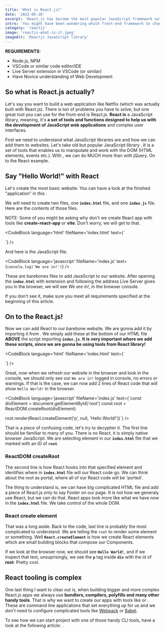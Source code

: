 ```yaml
---
title: 'What is React.js?'
date: '2022-05-28'
excerpt: 'React.js has become the most popular JavaScript framework out there and every front-end developer should at least give it a try and see if they like it. This article is the first step into the React world.'
intro: 'You might have been wondering which front-end framework to choose from when starting with web development. There are too many options. React.js is one of the best options out there. Let us look at what React actually is?'
category: 'reactjs'
image: 'reactjs-what-is-it.jpeg'
imageAlt: 'Reactjs JavaScript library'
---
```


**REQUIREMENTS:**
- Node.js, NPM
- VSCode or similar code editor/IDE
- Live Server extension in VSCode (or similar)
- Have Novice understanding of Web Development

## So what is React.js actually?

Let's say you want to build a web application like Netflix (which was actually built with React.js). There is ton of problems you have to solve, but one great tool you can use for the front-end is React.js. **React is** a JavaScript library, meaning, it's **a set of tools and functions designed to help us with the development of JavaScript web applications** and complex user interfaces.

First we need to understand what JavaScript libraries are and how we can add them to websites. Let's take old but popular JavaScript library <MdLink url='https://jquery.com/' text='jQuery' />. It is a set of tools that enables us to manipulate and work with the DOM (HTML elements, events etc.). With <MdLink url='https://reactjs.org/' text='React.js' /> , we can do MUCH more than with jQuery. On to the React example.

## Say "Hello World!" with React

Let's create the most basic website. You can have a look at the finished "application" in this <MdLink url='https://github.com/jstopics/01-what-is-reactjs' text='GitHub repository' />.

We will need to create two files, one **`index.html`** file, and one **`index.js`** file. Here are the contents of those files.

NOTE: Some of you might be asking why don't we create React app with tools like **create-react-app** or **vite**. Don't worry, we will get to that.

<CodeBlock
	language='html'
	fileName='index.html'
	text={`<!DOCTYPE html>
<html lang="en">
	<head>
		<title>What is React.js?</title>
	</head>
	<body>
		<div id="root"></div>
		<script src="/index.js"></script>
	</body>
</html>`}
/>

And here is the JavaScript file:

<CodeBlock
	language='javascript'
	fileName='index.js'
	text={`console.log('We are in!')`}
/>

These are barebones files to add JavaScript to our website. After opening the **`index.html`** with <MdLink url='https://marketplace.visualstudio.com/items?itemName=ritwickdey.LiveServer' text='Live Server' /> extension and following the address Live Server gives you in the browser, we will see _We are in!_, in the browser console.

If you don't see it, make sure you meet all requirements specified at the beginning of this article.

## On to the React.js!

Now we can add React to our barebone website. We are gonna add it by importing it from <MdLink url='https://reactjs.org/docs/cdn-links.html' text='CDN links provided at React.js website' />. We simply add these at the bottom of our HTML file **ABOVE** the script importing **`index.js`**. **It is very important where we add these scripts, since we are gonna be using tools from React library!**

<CodeBlock
language='html'
fileName='index.html'
text={`<!DOCTYPE html>

<html lang="en">
	<head>
		<title>What is React.js?</title>
	</head>
	<body>
		<div id="root"></div>
		<!-- IMPORTANT TO ADD THE LINKS UNDER THE #ROOT DIV -->
		<script src="https://unpkg.com/react/umd/react.development.js"></script>
		<script src="https://unpkg.com/react-dom/umd/react-dom.development.js"></script>
		<!-- IMPORTANT TO ADD THE LINKS ABOVE THE INDEX.JS SCRIPT -->
		<script src="/index.js"></script>
	</body>
</html>`}
/>

Great, now when we refresh our website in the browser and look in the console, we should only see our `We are in!` logged in console, no errors or warnings. If that is the case, we can now add 2 lines of React code that will show `Hello World!` in the browser.

<CodeBlock
language='javascript'
fileName='index.js'
text={`const divElement = document.getElementById('root')
const root = ReactDOM.createRoot(divElement)

root.render(React.createElement('p', null, 'Hello World!'))`}
/>

That is a piece of confusing code, let's try to decypher it. The first line should be familiar to many of you. There is no React, it is simply native browser JavaScript. We are selecting element in our **`index.html`** file that we marked with an ID of **`root`**.

### ReactDOM createRoot

The second line is how React hooks into that specified element and identifies where in **`index.html`** file will our React code go. We can think about the root as portal, where all of our React code will be 'ported'.

The thing to understand is, we can have big complicated HTML file and add a piece of React.js only to say Footer on our page. It is not how we generaly use React, but we can do that. React apps look more like what we have now in the **`index.html`** file. We take control of the whole DOM.

### React create element

That was a long aside. Back to the code, last line is probably the most complicated to understand. We are telling the `root` to render some element or something. Well **`React.createElement`** is how we create React elements which are small building blocks that compose our Components.

<Note text='`createElement` method takes 3 arguments, first, tagName which can be `div, p, button...` HTML element or such. Second argument is `props` and the last one is `children`.' />

If we look at the browser now, we should see **`Hello World!`**, and if we inspect that text, unsuprisingly, we see the **`p`** tag inside **`div`** with the id of **root**. Pretty cool.

## React tooling is complex

One last thing I want to clear out is, when building bigger and more complex React.js apps we always use **bundlers, compilers, polyfills and many other handy tools**. That is why we want to create our apps with tools like <MdLink url='https://create-react-app.dev/' text='create-react-app' /> or <MdLink url='https://vitejs.dev/' text='vite' />. These are command line applications that set everything up for us and we don't need to configure complicated tools like [Webpack](https://webpack.js.org/) or [Babel](https://babeljs.io/).

To see how we can start project with one of those handy CLI tools, have a look at the following article: <MdLinkInternal url='/reactjs/vite-create-react-app' text='Starting a React project with Vite' />.

